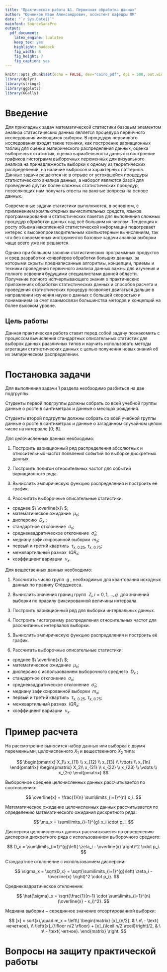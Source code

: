 ```yaml
---
title: "Практическая работа №1. Первичная обработка данных"
author: "Юрченков Иван Александрович, ассистент кафедры ПМ"
date: "`r Sys.Date()`"
mainfont: SourceSansPro
output:
  pdf_document: 
    latex_engine: lualatex
    keep_tex: yes
    highlight: haddock
    fig_width: 8
    fig_height: 7
    fig_caption: yes
---
```



```r
knitr::opts_chunk$set(echo = FALSE, dev="cairo_pdf", dpi = 500, out.width="60%", fig.align='center')
library(dplyr)
library(stringr)
library(ggplot2)
library(GGally)
```

# **Введение**

Для прикладных задач математической статистики базовым элементом анализа статистических данных является процедура первичного исследования имеющихся выборок. В процедуру первичного исследования входят такие техники, как построение вариационных таблиц для оценки эмпирического распределения данных, оценка выборочных статистик, оценка вариабельности данных и построение графиков гистограмм выборочных переменных для визуального анализа на принадлежность выборки к одному из теоретических распределений, на наличие выбросов и характерных паттернов. Данные задачи решаются не в отрыве от устоявшейся процедуры статистического анализа данных, а наборот являются базой для проведения других более сложных статистических процедур, позволяющих нам получать ответы на важные вопросы на основе данных.

Современные задачи статистики выполняются, в основном, с применением компьютерных вычислительных средств, языков программирования и статистических пакетов для выполнения сложных процедур обработки данных над всё большим их числом. Тенденция к росту объема накопленной статистической информации подогревает интерес к высокопроизводительным компьютерным вычислениям, так что без современных инструментов базовые задачи анализа выборки чаще всего уже не решаются.

Однако при большом засилии статистических программных продуктов и сред разработки конвейеров обработки больших данных, за которыми скрыты преднаписанные алгоритмы, концепции, приемы и техники проведения первичного анализа данных важны для изучения и полного освоения будущими специалистами данной области. Получение полного испчерпывающего знания о практических приложениях обработки статистических данных и способов расчета и проведения статистических процедур позволяет двигаться дальше в направлении изучения науки о данных с большей скоростью и пониманием за счет взаимосвязи большинства методов и концепций на более высоком уровне.

## **Цель работы**

Данная практическая работа ставит перед собой задачу познакомить с процессом вычисления стандартных описательных статистик для выборок данных раазличных типов и научить использовать методы агрегации статистических данных с целью получения новых знаний об их эмпирическом распределении.

# **Постановка задачи**

Для выполнения задачи 1 раздела необходимо разбиться на две подгруппы. 

Студенты первой подгруппы должны собрать со всей учебной группы данные о росте в сантиметрах и данные о месяцах рождения.

Студенты второй подгруппы должны собрать со всей учебной группы данные о росте в сантиметрах и данные о загаданном случайном целом числе на интервале [0; 8]. 

Для целочисленных данных необходимо:

1. Построить вариационный ряд распределения абсолютных и относительных частот появления событий по выборке дискретных данных.

2. Построить полигон относительных частот для событий вариационного ряда.

3. Вычислить эмпирическую функцию распределения и построить её график.

4. Рассчитать выборочные описательные статистики:
- среднее $\ \overline{x}\ $;
- математическое ожидание $\ \mu_x$;
- дисперсию $\ D_{x}\ $;
- стандартное отклонение $\ \sigma_{x}$;
- среднеквадратическое отклонение $\ \hat{\sigma}_x$;
- медиану зафиксированной выборки $\ m_x$;
- первый и третий квартиль $\ \tau_{x,\ 0.25},\ \tau_{x,\ 0.75}$;
- межквартильный размах $\ IQR_x$;
- коэффициент вариации $\ \nu_{x}$.

Для вещественных данных необходимо:

1. Рассчитать число групп $\ g\ $, необходимых для квантования исходных данных по правилу Стёрджесса.

2. Вычислить значения границ групп $\ Z_i, i=0, 1, \dots, g\ $ для значений выборки по правилу фиксированной величины интервала.

3. Построить вариационный ряд для выборки интервальных данных.

4. Построить гистограмму распределения относительных частот для рассчитанных интервалов выборки.

5. Вычислить эмпирическую функцию распределения и построить её график.

6. Рассчитать выборочные описательные статистики:
- среднее $\ \overline{x}\ $;
- математическое ожидание $\ \mu_x$;
- дисперсию c использованием выборочного среднего $\ D_{x}\ $;
- стандартное отклонение $\ \sigma_{x}$;
- среднеквадратическое отклонение $\ \hat{\sigma}_x$;
- медиану зафиксированной выборки $\ m_x$;
- первый и третий квартиль $\ \tau_{x,\ 0.25},\ \tau_{x,\ 0.75}$;
- межквартильный размах $\ IQR_x$;
- коэффициент вариации $\ \nu_{x}$.


# **Пример расчета**

На рассмотрение выносится набор данных или выборка с двумя переменными, целочисленного $X_1$ и вещественного $X_2$ типа:

$$
\begin{pmatrix}
X_1\\
x_{11} \\
x_{12} \\
x_{13} \\
\vdots \\
x_{1n}
\end{pmatrix} 
\begin{pmatrix}
X_2\\
x_{21} \\
x_{22} \\
x_{23} \\
\vdots \\
x_{2n}
\end{pmatrix}
$$


Выборочное среднее целочисленных данных рассчитывается по соотношению:

$$
\overline{x} = \frac{1}{n} \sum\limits_{i=1}^{n} x_i.
$$

Математическое ожидание целочисленных данных рассчитывается по определению математического ожидания дискретного ряда:

$$
\mu_x = \sum\limits_{i=1}^{g} x_i \cdot p_i.
$$

Дисперсия целочисленных данных рассчитывается по определению дисперсии дискретного ряда с использованием выборочного среднего:

$$
D_x = \sum\limits_{i=1}^{g}\left( \zeta_i - \overline{x}  \right)^2 \cdot p_i.
$$

Стандартное отклонение с использованием дисперсии:

$$
\sigma_x = \sqrt{D_x} = \sqrt{\sum\limits_{i=1}^{g}\left( \zeta_i - \overline{x}  \right)^2 \cdot p_i}.
$$

Среднеквадратическое отклонение:

$$
\hat{\sigma}_x = \sqrt{\frac{1}{n-1} \cdot \sum\limits_{i=1}^{n}(\overline{x} - x_i)^2}.
$$

Медиана выборки $-$ серединное значение отсортированной выборки:

$$
[x] = sort(x),\quad 
m_x = \left\{
\begin{matrix}
[x]_{n/2}, & \ n\  - \text{ нечетное}, \\ 
\left([x]_{\lfloor n/2 \rfloor} + [x]_{\lceil n/2 \rceil}\right)/2, & \ n\  - \text{ четное}.
\end{matrix}
\right.
$$

# **Вопросы на защиту практической работы**

